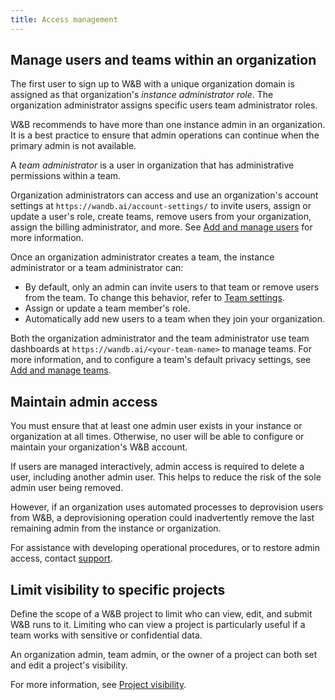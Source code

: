 ```yaml
---
title: Access management
---
```


## Manage users and teams within an organization
The first user to sign up to W&B with a unique organization domain is assigned as that organization's *instance administrator role*. The organization administrator assigns specific users team administrator roles.

<Note>
W&B recommends to have more than one instance admin in an organization. It is a best practice to ensure that admin operations can continue when the primary admin is not available.
</Note>

A *team administrator* is a user in organization that has administrative permissions within a team. 

Organization administrators can access and use an organization's account settings at `https://wandb.ai/account-settings/` to invite users, assign or update a user's role, create teams, remove users from your organization, assign the billing administrator, and more. See [Add and manage users](/platform/hosting/iam/access-management/manage-organization/#add-and-manage-users) for more information. 

Once an organization administrator creates a team, the instance administrator or a team administrator can:

- By default, only an admin can invite users to that team or remove users from the team. To change this behavior, refer to [Team settings](/platform/app/settings-page/teams/#privacy).
- Assign or update a team member's role.
- Automatically add new users to a team when they join your organization.

Both the organization administrator and the team administrator use team dashboards at `https://wandb.ai/<your-team-name>` to manage teams. For more information, and to configure a team's default privacy settings, see [Add and manage teams](/platform/hosting/iam/access-management/manage-organization/#add-and-manage-teams).

## Maintain admin access
You must ensure that at least one admin user exists in your instance or organization at all times. Otherwise, no user will be able to configure or maintain your organization's W&B account.

If users are managed interactively, admin access is required to delete a user, including another admin user. This helps to reduce the risk of the sole admin user being removed.

However, if an organization uses automated processes to deprovision users from W&B, a deprovisioning operation could inadvertently remove the last remaining admin from the instance or organization.

For assistance with developing operational procedures, or to restore admin access, contact [support](mailto:support@wandb.com).

## Limit visibility to specific projects

Define the scope of a W&B project to limit who can view, edit, and submit W&B runs to it. Limiting who can view a project is particularly useful if a team works with sensitive or confidential data.

An organization admin, team admin, or the owner of a project can both set and edit a project's visibility. 

For more information, see [Project visibility](/platform/hosting/iam/access-management/restricted-projects/).